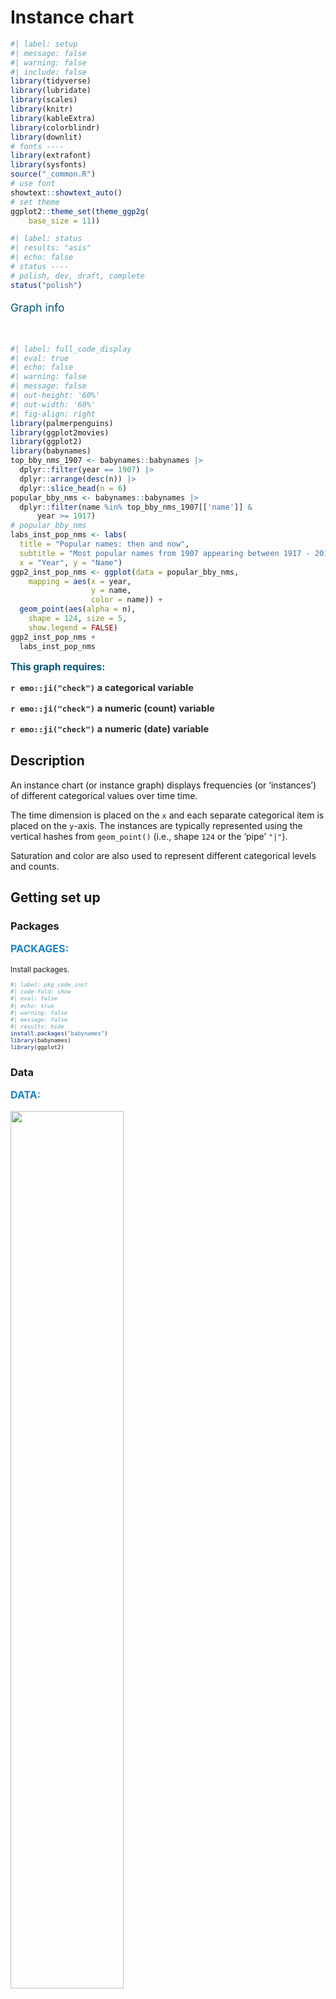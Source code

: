 # Instance chart {.unnumbered}

```r
#| label: setup
#| message: false
#| warning: false
#| include: false
library(tidyverse)
library(lubridate)
library(scales)
library(knitr)
library(kableExtra)
library(colorblindr)
library(downlit)
# fonts ----
library(extrafont)
library(sysfonts)
source("_common.R")
# use font
showtext::showtext_auto()
# set theme
ggplot2::theme_set(theme_ggp2g(
    base_size = 11))
```

```r
#| label: status
#| results: "asis"
#| echo: false
# status ----
# polish, dev, draft, complete
status("polish")
```


:::: {.callout-note collapse="false" icon=false}

::: {style="font-size: 1.25em; color: #02577A;"}
Graph info
:::

<br>

```r
#| label: full_code_display
#| eval: true
#| echo: false
#| warning: false
#| message: false
#| out-height: '60%'
#| out-width: '60%'
#| fig-align: right
library(palmerpenguins) 
library(ggplot2movies)
library(ggplot2)
library(babynames)
top_bby_nms_1907 <- babynames::babynames |> 
  dplyr::filter(year == 1907) |> 
  dplyr::arrange(desc(n)) |> 
  dplyr::slice_head(n = 6)
popular_bby_nms <- babynames::babynames |> 
  dplyr::filter(name %in% top_bby_nms_1907[['name']] & 
      year >= 1917)
# popular_bby_nms
labs_inst_pop_nms <- labs(
  title = "Popular names: then and now", 
  subtitle = "Most popular names from 1907 appearing between 1917 - 2017",
  x = "Year", y = "Name")
ggp2_inst_pop_nms <- ggplot(data = popular_bby_nms, 
    mapping = aes(x = year, 
                  y = name, 
                  color = name)) + 
  geom_point(aes(alpha = n), 
    shape = 124, size = 5, 
    show.legend = FALSE)
ggp2_inst_pop_nms + 
  labs_inst_pop_nms
```

::: {style="font-size: 1.10em; color: #02577A;"}
**This graph requires:**
:::

::: {style="font-size: 1.05em; color: #282b2d;"}
**`r emo::ji("check")` a categorical variable**      
:::

::: {style="font-size: 1.05em; color: #282b2d;"}
**`r emo::ji("check")` a numeric (count) variable**
:::

::: {style="font-size: 1.05em; color: #282b2d;"}
**`r emo::ji("check")` a numeric (date) variable**
:::

::::

## Description 

<!-- Description of graph aesthetics, appropriate use, similar graphs, etc.  -->

An instance chart (or instance graph) displays frequencies (or 'instances') of different categorical values over time time. 

The time dimension is placed on the `x` and each
separate categorical item is placed on the `y`-axis. The instances are typically represented using the vertical hashes from `geom_point()` (i.e., shape `124` or the 'pipe' `"|"`). 

Saturation and color are also used to represent different categorical levels and counts. 

## Getting set up 

:::: {.panel-tabset}

### Packages

::: {style="font-size: 1.15em; color: #1e83c8;"}
**PACKAGES:**
:::

::: {style="font-size: 0.85em;"}
Install packages.
:::


::: {style="font-size: 0.75em;"}
```r
#| label: pkg_code_inst
#| code-fold: show
#| eval: false
#| echo: true
#| warning: false
#| message: false
#| results: hide
install.packages("babynames")
library(babynames)
library(ggplot2)
```
:::

### Data

::: {style="font-size: 1.15em; color: #1e83c8;"}
**DATA:**
:::

::: {.column-margin}
![](www/ssa.png){fig-align="center" width="60%" height="60%"}
:::

<!-- 
::: {.column-margin}
![Artwork by Allison Horst](www/lter_penguins.png){fig-align="right" width="30%" height="30%"}
![](www/538.png){fig-align="right" width="15%" height="15%"}
![](www/imdb.png){fig-align="right" width="20%" height="20%"}
:::
-->



::: {style="font-size: 0.85em;"}
Filter the `babynames::babynames` to only those names in `1887`, then group by `name` and `sex`, arrange descending by the `n`, and store only the top 6 names in `top_bby_nms_1887`. 

Use the names from `top_bby_nms_1887` to filter `babynames::babynames` for names *after* `1897` and store in `popular_bby_nms`. 
:::

::: {style="font-size: 0.75em;"}
```r
#| label: data_code_inst
#| code-fold: show
#| eval: true
#| echo: true
library(babynames)
top_bby_nms_1887 <- babynames::babynames |> 
  dplyr::filter(year == 1887) |> 
  dplyr::group_by(name, sex) |> 
  dplyr::slice_max(order_by = sex) |> 
  dplyr::arrange(desc(n)) |> 
  utils::head(n = 6) |> 
  dplyr::ungroup()
top_bby_nms_1887
popular_bby_nms <- babynames::babynames |> 
  dplyr::filter(name %in% top_bby_nms_1887[['name']] & 
      year >= 1897)
```
:::
::::

## The grammar

:::: {.panel-tabset}

### Code

::: {style="font-size: 1.15em; color: #1e83c8;"}
**CODE:**
:::

::: {style="font-size: 0.85em;"}

Create labels with `labs()`

Initialize the graph with `ggplot()` and provide `data`

Map `year` to `x`, `name` to `y`, and `color` to `name`

Add `geom_point()`, map `n` to `alpha`, and set the `shape` to `124` and `size` to `5`



:::

::: {style="font-size: 0.75em;"}
```r
#| label: code_graph_inst
#| code-fold: show
#| eval: false
#| echo: true 
#| warning: false
#| message: false
#| out-height: '100%'
#| out-width: '100%'
labs_inst_pop_nms <- labs(
  title = "Popular names: then and now",
  subtitle = "Most popular names from 1887 appearing between 1897 - 2017",
  x = "Year",
  y = "Name")
ggp2_inst_pop_nms <- ggplot(data = popular_bby_nms, 
    mapping = aes(x = year, 
                  y = name, 
                  color = name)) + 
  geom_point(aes(alpha = n),
              shape = 124,
              size = 5)
ggp2_inst_pop_nms + 
  labs_inst_pop_nms
```
:::

### Graph

:::: {.column-margin}
::: {style="font-size: 0.80em; color: #02577A;"}
<!-- More description of graph and code.  -->
:::
::::

::: {style="font-size: 1.15em; color: #1e83c8;"}
**GRAPH:**
:::

```r
#| label: create_graph_inst
#| eval: true
#| echo: false
#| warning: false
#| message: false
#| out-height: '100%'
#| out-width: '100%'
#| layout-nrow: 1
#| column: page-inset-right
labs_inst_pop_nms <- labs(
  title = "Popular names: then and now",
  subtitle = "Most popular names from 1887 appearing between 1897 - 2017",
  x = "Year",
  y = "Name")
ggp2_inst_pop_nms <- ggplot(data = popular_bby_nms, 
    mapping = aes(x = year, 
                  y = name, 
                  color = name)) + 
  geom_point(aes(alpha = n),
              shape = 124,
              size = 5)
ggp2_inst_pop_nms + 
  labs_inst_pop_nms
```

::::

## More info

:::: {.panel-tabset}

### Saturation

:::: {.column-margin}
::: {style="font-size: 0.80em; color: #02577A;"}
`ggplot2::cut_interval()` 
:::
::::

::: {style="font-size: 1.15em; color: #1e83c8;"}
**`ggplot2::cut_interval()`:**
:::

::: {style="font-size: 0.85em;"}
`ggplot2` has two great functions for splitting numerical variables into intervals or widths. We're going to create two datasets from `babynames::babynames` that capture the top names in `1900` and and the top names `2000`.
:::

::: {style="font-size: 0.75em;"}
```r
#| label: top_nms_prop_inst
#| code-fold: true
#| eval: true
#| echo: true
#| warning: false
#| message: false
#| out-height: '100%'
#| out-width: '100%'
#| column: page-inset-right
#| layout-nrow: 1
top_nms_prop_1900 <- babynames::babynames |>
  dplyr::filter(year == 1900) |>
  dplyr::group_by(sex, name) |> 
  dplyr::summarise(max_prop = max(prop)) |> 
  dplyr::slice_max(n = 2, order_by = max_prop) |>
  dplyr::ungroup()
top_nms_prop_1900
top_nms_prop_2000 <- babynames::babynames |>
  dplyr::filter(year == 2000) |>
  dplyr::group_by(sex, name) |> 
  dplyr::summarise(max_prop = max(prop)) |> 
  dplyr::slice_max(n = 2, order_by = max_prop) |>
  dplyr::ungroup()
top_nms_prop_2000
```
:::


::: {style="font-size: 0.85em;"}
These two tibbles tell us something about the top names over a century. The top names in 1900 have much higher proportions than the top names in 2000s.

We'll get the names from both tibbles and filter `babynames::babynames` to only these eight names between the years 1900 and 2000. 

We'll create a `prop_range` variable, which splits the `prop` variable into intervals based on the `length` argument.
:::

::: {style="font-size: 0.75em;"}
```r
#| label: popular_bby_nms_prop
#| code-fold: true
#| eval: true
#| echo: true
#| warning: false
#| message: false
#| out-height: '100%'
#| out-width: '100%'
#| column: page-inset-right
#| layout-nrow: 1
nms_1900 <- top_nms_prop_1900[["name"]]
nms_2000 <- top_nms_prop_2000[["name"]]

top_nms_1900_2000 <- c(nms_1900, nms_2000)

popular_bby_nms_prop <- babynames::babynames |>
  dplyr::filter(name %in% top_nms_1900_2000 &
                  year >= 1900 &
                    year <= 2000) |>
  dplyr::mutate(
    # proportion range 
    prop_range = ggplot2::cut_interval(x = prop, 
                                       length = 0.025))
```
:::

::: {style="font-size: 0.85em;"}
Below we can see the proportion ranges have been built with the [interval notation](https://ggplot2.tidyverse.org/reference/cut_interval.html): `"(a,b]"` 

We can also see the proportion of names changes considerably between the two groups of names. 
:::

::: {style="font-size: 0.75em;"}
```r
#| label: more_info_color_inst
#| code-fold: true
#| eval: true
#| echo: true
#| warning: false
#| message: false
#| out-height: '100%'
#| out-width: '100%'
#| layout-nrow: 1
#| column: page-inset-right
labs_inst_pop_nms_prop <- labs(
  title = "100 years of popular names",
  subtitle = "Most popular names from 1900 and 2000",
  caption = "*based on proportion",
  x = "Year",
  y = "Name",
  color = "Proportion ranges",
  alpha = "Proportion")
ggp2_inst_pop_nms_prop <- ggplot(data = popular_bby_nms_prop, 
    mapping = aes(x = year, 
                  y = name, 
              color = prop_range)) + 
  geom_point(aes(alpha = prop),
                shape = 124,
                size = 2.5) 
ggp2_inst_pop_nms_prop + 
  labs_inst_pop_nms_prop 
```

:::

### Facets 

:::: {.column-margin}
::: {style="font-size: 0.80em; color: #02577A;"}
`ggplot2::cut_number()`
:::
::::

::: {style="font-size: 1.15em; color: #1e83c8;"}
**`ggplot2::cut_number()`:**
:::

::: {style="font-size: 0.85em;"}
To demonstrate facets, we'll create two other variables: `year_range` and `group`:   
  - `year_range` uses `ggplot2::cut_number()` to create three groups based on the `year`, orders the results, and removes the labels. We manually assign the labels to this variable with `case_when()` and `factor()`    
  - `group` is a factor variable with two levels: `1900 names` and `2000 names`   
:::

::: {style="font-size: 0.75em;"}
```r
#| label: bby_nms_fct_inst
#| code-fold: true
#| eval: true
#| echo: true
#| warning: false
#| message: false
#| out-height: '100%'
#| out-width: '100%'
#| layout-nrow: 1
#| column: page-inset-right
popular_bby_nms_fct <- popular_bby_nms_prop |>
  dplyr::mutate(
    # year range 
    year_range = ggplot2::cut_number(year, 
                                       n = 3, 
                                  labels = FALSE,
                          ordered_result = TRUE),
  year_range = case_when(
    year_range == 1 ~ "1900 - 1936",
    year_range == 2 ~ "1937 - 1970",
    year_range == 3 ~ "1971 - 2000"),
  year_range = factor(year_range,
    levels = c("1900 - 1936",
               "1937 - 1970",
               "1971 - 2000"),
    ordered = TRUE),
    group = case_when(
      name %in% nms_1900 ~ "1900 names",
      name %in% nms_2000 ~ "2000 names",
      TRUE ~ NA_character_),
    group = factor(group, 
      levels = c("1900 names", 
                 "2000 names")))
```
:::


::: {style="font-size: 0.85em;"}
Below we can see the total counts of names in the cross-table of `year_range` and `group`:
:::

::: {style="font-size: 0.75em;"}
```r
#| label: xtable_popular_bby_nms_fct
#| code-fold: true
#| eval: true
#| echo: true
#| warning: false
#| message: false
#| out-height: '100%'
#| out-width: '100%'
#| layout-nrow: 1
#| column: page-inset-right
popular_bby_nms_fct |> 
  dplyr::count(year_range, group) |> 
  tidyr::pivot_wider(names_from = group, 
    values_from = n)
```
:::


::: {style="font-size: 0.85em;"}
In the graph, we'll create labels using the `levels` from the `year_range` variable. 

We can also change the `shape` used in `geom_point()` to the pipe operator (`"|"`).
:::

::: {style="font-size: 0.75em;"}
```r
#| label: bby_nms_facet_inst
#| code-fold: true
#| eval: true
#| echo: true
#| warning: false
#| message: false
#| out-height: '100%'
#| out-width: '100%'
#| layout-nrow: 1
#| column: page-inset-right

# create labels from factor levels 
st_lbls <- paste0(
              levels(popular_bby_nms_fct$year_range),
            collapse = ", ")

labs_inst_pop_nms_facet <- labs(
  title = "Baby name popularity over time",
  subtitle = paste0("Time span: ", st_lbls),
  x = "Year",
  y = "Name")

ggp2_inst_pop_nms_facet <- ggplot(popular_bby_nms_fct,
  mapping = aes(x = year,
                y = name)) +
  geom_point(aes(alpha = prop, color = name),
                 shape = "|",
                 size = 3,
                 show.legend = FALSE) +
  facet_wrap(year_range ~ group,
             scales = "free_y", 
             ncol = 2)
ggp2_inst_pop_nms_facet +
  labs_inst_pop_nms_facet
```
:::

::: {style="font-size: 0.85em;"}
```r
#| label: bby_nms_facet_inst_notes
#| code-fold: true
#| eval: true
#| echo: true
#| warning: false
#| message: false
#| out-height: '100%'
#| out-width: '100%'
#| layout-nrow: 1
#| column: page-inset-right
```
:::



::::
